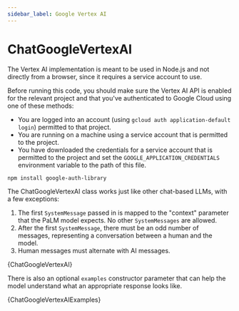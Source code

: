 ```yaml
---
sidebar_label: Google Vertex AI
---
```



# ChatGoogleVertexAI

The Vertex AI implementation is meant to be used in Node.js and not
directly from a browser, since it requires a service account to use.

Before running this code, you should make sure the Vertex AI API is
enabled for the relevant project and that you've authenticated to
Google Cloud using one of these methods:

- You are logged into an account (using `gcloud auth application-default login`)
  permitted to that project.
- You are running on a machine using a service account that is permitted
  to the project.
- You have downloaded the credentials for a service account that is permitted
  to the project and set the `GOOGLE_APPLICATION_CREDENTIALS` environment
  variable to the path of this file.

```bash npm2yarn
npm install google-auth-library
```

The ChatGoogleVertexAI class works just like other chat-based LLMs,
with a few exceptions:

1. The first `SystemMessage` passed in is mapped to the "context" parameter that the PaLM model expects.
   No other `SystemMessages` are allowed.
2. After the first `SystemMessage`, there must be an odd number of messages, representing a conversation between a human and the model.
3. Human messages must alternate with AI messages.


<CodeBlock language="typescript">{ChatGoogleVertexAI}</CodeBlock>

There is also an optional `examples` constructor parameter that can help the model understand what an appropriate response
looks like.


<CodeBlock language="typescript">{ChatGoogleVertexAIExamples}</CodeBlock>
